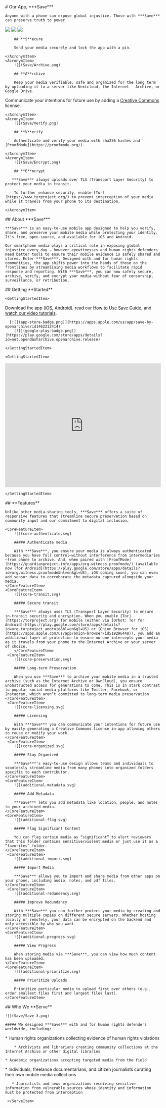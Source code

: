 
<HeaderSection>
    # Our App, ***Save***

    Anyone with a phone can expose global injustice. Those with ***Save*** can preserve truth to power.

[![](app-store-badge.png)](https://apps.apple.com/us/app/save-by-openarchive/id1462212414)
    [![](google-play-badge.png)](https://play.google.com/store/apps/details?id=net.opendasharchive.openarchive.release)
</HeaderSection>
<AcronymSection>
    <AcronymItem>
        ![](Save/Share.png)

        ## **S**ecure

        Send your media securely and lock the app with a pin.

    </AcronymItem>
    <AcronymItem>
        ![](Save/Archive.png)

        ## **A**rchive

        Keep your media verifiable, safe and organized for the long term by uploading it to a server like Nextcloud, the Internet   Archive, or Google Drive.

Communicate your intentions for future use by adding a [Creative Commons](https://creativecommons.org/) license.

    </AcronymItem>
    <AcronymItem>
        ![](Save/Verify.png)

        ## **V**erify

        Authenticate and verify your media with sha256 hashes and [ProofMode](https://proofmode.org/).

    </AcronymItem>
    <AcronymItem>
        ![](Save/Encrypt.png)

        ## **E**ncrypt

       ***Save*** always uploads over TLS (Transport Layer Security) to protect your media in transit.

        To further enhance security, enable [Tor](https://www.torproject.org/) to prevent interception of your media while it travels from your phone to its destination.

    </AcronymItem>

</AcronymSection>
<AboutSection>
    ## About ***Save***

    ***Save*** is an easy-to-use mobile app designed to help you verify, share, and preserve your mobile media while protecting your identity. It's free, open-source, and available for iOS and Android.

    Our smartphone media plays a critical role in exposing global injustice every day — however eyewitnesses and human rights defenders need better tools to ensure their mobile evidence is safely shared and stored. Enter ***Save***. Designed with and for human rights communities, the app shifts power into the hands of those on the frontlines by streamlining media workflows to facilitate rapid response and reporting. With ***Save***, you can now safely secure, archive, verify, and encrypt your media without fear of censorship, surveillance, or retribution.

</AboutSection>

<GettingStartedSection>
    ## Getting **Started**

    <GettingStartedItem>    
Download the app ([iOS](https://apps.apple.com/us/app/save-by-openarchive/id1462212414), [Android](https://play.google.com/store/apps/details?id=net.opendasharchive.openarchive.release)), read our [How to Use Save Guide](https://open-archive.org/pdf/how_to_use_save_2024.pdf), and [watch our video tutorials](https://www.youtube.com/@openarchive8110/playlists).

      [![](app-store-badge.png)](https://apps.apple.com/us/app/save-by-openarchive/id1462212414)
        [![](google-play-badge.png)](https://play.google.com/store/apps/details?id=net.opendasharchive.openarchive.release)

    </GettingStartedItem>

    <GettingStartedItem>    
<div style={{ textAlign: "center" }}>
  <iframe
    width="100%"
    style={{ maxWidth: 700, margin: "0 auto", marginTop: "30px" }}
    height="400"
    src="https://www.youtube.com/embed/dOG0_4wVgT8"
    title="YouTube video player"
    frameBorder="0"
    allow="accelerometer; autoplay; clipboard-write; encrypted-media; gyroscope; picture-in-picture"
    allowFullScreen
  ></iframe>
</div>


    </GettingStartedItem>

</GettingStartedSection>
<CoreFeaturesSection>
    ## **Features**

    Unlike other media-sharing tools, ***Save*** offers a suite of responsive features that streamline secure preservation based on community input and our commitment to digital inclusion.

    <CoreFeatureItem>
        ![](core-authenticate.svg)

        ##### Authenticate media

        With ***Save***, you ensure your media is always authenticated because you have full control—without interference from intermediaries—from phone to archive. And, when paired with [ProofMode](https://guardianproject.info/apps/org.witness.proofmode/) (available now [for Android](https://play.google.com/store/apps/details?id=org.witness.proofmode&hl=en&gl=US), iOS coming soon), you can even add sensor data to corroborate the metadata captured alongside your media.
    </CoreFeatureItem>
    <CoreFeatureItem>
        ![](core-transit.svg)

        ##### Secure transit

        ***Save*** always uses TLS (Transport Layer Security) to ensure in-transit security and encryption. When you enable [Tor](https://torproject.org) for mobile (either via [Orbot: Tor for Android](https://play.google.com/store/apps/details?id=org.torproject.android&hl=en&gl=US) or [Onion Browser for iOS](https://apps.apple.com/us/app/onion-browser/id519296448)), you add an additional layer of protection to ensure no one intercepts your media as it travels from your phone to the Internet Archive or your server of choice.
        </CoreFeatureItem>
     <CoreFeatureItem>
        ![](core-preservation.svg)

        ##### Long-term Preservation

        When you use ***Save*** to archive your mobile media in a trusted archive (such as the Internet Archive or OwnCloud), you ensure unobstructed access for generations to come. This is in stark contrast to popular social media platforms like Twitter, Facebook, or Instagram, which aren’t committed to long-term media preservation.
    </CoreFeatureItem>
     <CoreFeatureItem>
        ![](core-licensing.svg)

        ##### Licensing

        With ***Save*** you can communicate your intentions for future use by easily generating a Creative Commons license in-app allowing others to reuse or modify your work.
    </CoreFeatureItem>
     <CoreFeatureItem>
        ![](core-organized.svg)

        ##### Stay Organized

        ***Save***'s easy-to-use design allows teams and individuals to seamlessly streamline media from many phones into organized folders specific to each contributor.
    </CoreFeatureItem>
    <CoreFeatureItem>
        ![](additional-metadata.svg)

        ##### Add Metadata

        ***Save*** lets you add metadata like location, people, and notes to your archived media.
    </CoreFeatureItem>
    <CoreFeatureItem>
        ![](additional-flag.svg)

        ##### Flag Significant Content

        You can flag certain media as “significant” to alert reviewers that this folder contains sensitive/violent media or just use it as a “favorites” folder.
    </CoreFeatureItem>
     <CoreFeatureItem>
        ![](additional-import.svg)

        ##### Import Media

        ***Save*** allows you to import and share media from other apps on your phone, including audio, notes, and pdf files.
    </CoreFeatureItem>
     <CoreFeatureItem>
        ![](additional-redundency.svg)

        ##### Improve Redundancy

        With ***Save*** you can further protect your media by creating and storing multiple copies on different secure servers. Whether hosting locally or remotely, your data can be encrypted on the backend and only accessible by who you want.
    </CoreFeatureItem>
    <CoreFeatureItem>
        ![](additional-progress.svg)

        ##### View Progress

        When storing media via ***Save***, you can view how much content has been uploaded.
    </CoreFeatureItem>
    <CoreFeatureItem>
        ![](additional-prioritize.svg)

        ##### Prioritize Uploads

        Prioritize particular media to upload first over others (e.g., order smallest files first and largest files last).
    </CoreFeatureItem>

</CoreFeaturesSection>
<ServeSection>
    ## Who We **Serve**

    ![](Save/Save-3.png)

    ##### We designed ***Save*** with and for human rights defenders worldwide, including:

<ServeItem>
        * Human rights organizations collecting evidence of human rights violations


        * Archivists and librarians creating community collections at the Internet Archive or other digital libraries

	* Academic organizations accepting targeted media from the field

</ServeItem>
<ServeItem>
      * Individuals, freelance documentarians, and citizen journalists curating their own mobile media collections

       * Journalists and news organizations receiving sensitive information from vulnerable sources whose identity and information must be protected from interception
     
     </ServeItem>
</ServeSection>
